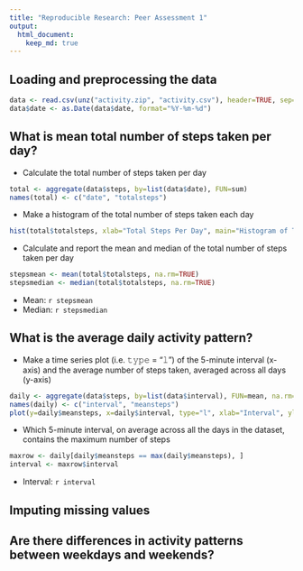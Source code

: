 ```yaml
---
title: "Reproducible Research: Peer Assessment 1"
output: 
  html_document:
    keep_md: true
---
```



## Loading and preprocessing the data
```r
data <- read.csv(unz("activity.zip", "activity.csv"), header=TRUE, sep=",",  quote="\"", na.strings="NA")
data$date <- as.Date(data$date, format="%Y-%m-%d")
```

## What is mean total number of steps taken per day?
* Calculate the total number of steps taken per day
```r
total <- aggregate(data$steps, by=list(data$date), FUN=sum)
names(total) <- c("date", "totalsteps")
```
* Make a histogram of the total number of steps taken each day
```r
hist(total$totalsteps, xlab="Total Steps Per Day", main="Histogram of Total Steps Per Day")
```

* Calculate and report the mean and median of the total number of steps taken per day
```r
stepsmean <- mean(total$totalsteps, na.rm=TRUE)
stepsmedian <- median(total$totalsteps, na.rm=TRUE)
```
+ Mean: `r stepsmean`
+ Median: `r stepsmedian`

## What is the average daily activity pattern?
* Make a time series plot (i.e. 𝚝𝚢𝚙𝚎 = "𝚕") of the 5-minute interval (x-axis) and the average number of steps taken, averaged across all days (y-axis)
```r
daily <- aggregate(data$steps, by=list(data$interval), FUN=mean, na.rm=TRUE)
names(daily) <- c("interval", "meansteps")
plot(y=daily$meansteps, x=daily$interval, type="l", xlab="Interval", ylab="Average Steps")
```

* Which 5-minute interval, on average across all the days in the dataset, contains the maximum number of steps
```r
maxrow <- daily[daily$meansteps == max(daily$meansteps), ]
interval <- maxrow$interval
```
+ Interval: `r interval`

## Imputing missing values



## Are there differences in activity patterns between weekdays and weekends?
